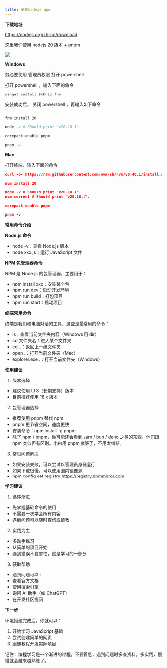 ```yaml
---
title: 安装nodejs npm
---
```



**下载地址**

https://nodejs.org/zh-cn/download

这里我们使用 nodejs 20 版本 + pnpm

![](/images/installing-nodejs-npm.001.png)


**Windows**

务必要使用 管理员权限 打开 powershell 

打开 powershell ，输入下面的命令


```bash
winget install Schniz.fnm
```

安装成功后， 关闭 powershell ，再输入如下命令

```Bash

fnm install 20

node -v # Should print "v20.18.1".

corepack enable pnpm

pnpm -v
```

**Mac**

打开终端，输入下面的命令


```JSON
curl -o- https://raw.githubusercontent.com/nvm-sh/nvm/v0.40.1/install.sh | bash

nvm install 20

node -v # Should print "v20.18.1".
nvm current # Should print "v20.18.1".

corepack enable pnpm

pnpm -v
```


**常用命令介绍**

**Node.js 命令**

- node -v：查看 Node.js 版本
- node xxx.js：运行 JavaScript 文件

**NPM 包管理器命令**

NPM 是 Node.js 的包管理器，主要用于：

- npm install xxx：安装某个包
- npm run dev：启动开发环境
- npm run build：打包项目
- npm run start：启动项目

**终端常用命令**

终端是我们和电脑对话的工具，这些是最常用的命令：

- ls：查看当前文件夹内容（Windows 用 dir）
- cd 文件夹名：进入某个文件夹
- cd ..：返回上一级文件夹
- open .：打开当前文件夹（Mac）
- explorer.exe .：打开当前文件夹（Windows）

**使用建议**

1. 版本选择
- 建议使用 LTS（长期支持）版本
- 目前推荐使用 18.x 版本
2. 包管理器选择
- 推荐使用 pnpm 替代 npm
- pnpm 更节省空间，速度更快
- 安装命令：npm install -g pnpm
- 除了 npm / pnpm，你可能还会看到 yarn / bun / deno 之类的东西，他们跟 npm 类似但有区别。小白用 pnpm 就够了，不用太纠结。
3. 常见问题解决
- 如果安装失败，可以尝试以管理员身份运行
- 如果下载很慢，可以使用国内镜像源
- npm config set registry https://registry.npmmirror.com

**学习建议**

1. 循序渐进
- 先掌握基础命令的使用
- 不需要一次学会所有内容
- 遇到问题可以随时查询或请教
2. 实践为主
- 多动手练习
- 从简单的项目开始
- 遇到错误不要害怕，这是学习的一部分
3. 获取帮助
- 遇到问题可以：
- 查看官方文档
- 使用搜索引擎
- 询问 AI 助手（如 ChatGPT）
- 在开发社区提问

**下一步**

环境搭建完成后，你就可以：

1. 开始学习 JavaScript 基础
2. 尝试创建简单的网页
3. 跟随教程开发实际项目

记住：编程学习是一个渐进的过程，不要着急，遇到问题时多查资料，多实践，慢慢就会越来越熟练了。


